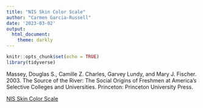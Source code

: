 ```yaml
---
title: "NIS Skin Color Scale"
author: "Carmen Garcia-Russell"
date: '2023-03-02'
output:
  html_document:
    theme: darkly
---
```


```r
knitr::opts_chunk$set(echo = TRUE)
library(tidyverse)
```

Massey, Douglas S., Camille Z. Charles, Garvey Lundy, and Mary J. Fischer. 2003. The Source of the River: The Social Origins of Freshmen at America's Selective Colleges and Universities. Princeton: Princeton University Press.


[NIS Skin Color Scale](https://nis.princeton.edu/downloads/nis-skin-color-scale.pdf)

